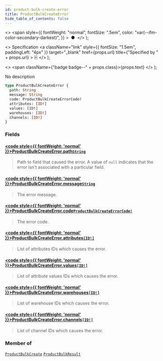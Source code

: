 ```yaml
---
id: product-bulk-create-error
title: ProductBulkCreateError
hide_table_of_contents: false
---
```


  <>
    <span
      style={{
        fontWeight: "normal",
        fontSize: ".5em",
        color: "var(--ifm-color-secondary-darkest)",
      }}
    >
      &nbsp;●&nbsp;
    </span>
  </>
);

  <>
    Specification
    <a
      className="link"
      style={{ fontSize: "1.5em", paddingLeft: "4px" }}
      target="\_blank"
      href={props.url}
      title={"Specified by " + props.url}
    >
      ⎘
    </a>
  </>
);

  <>
    <span className={"badge badge--" + props.class}>{props.text}</span>
  </>
);

No description

```graphql
type ProductBulkCreateError {
  path: String
  message: String
  code: ProductBulkCreateErrorCode!
  attributes: [ID!]
  values: [ID!]
  warehouses: [ID!]
  channels: [ID!]
}
```

### Fields

#### [<code style={{ fontWeight: 'normal' }}>ProductBulkCreateError.<b>path</b></code>](#)<Bullet />[`String`](../../../storefront/miscellaneous/scalars/string) <Badge class="secondary" text="scalar"/>

> Path to field that caused the error. A value of `null` indicates that the error isn't associated with a particular field.

#### [<code style={{ fontWeight: 'normal' }}>ProductBulkCreateError.<b>message</b></code>](#)<Bullet />[`String`](../../../storefront/miscellaneous/scalars/string) <Badge class="secondary" text="scalar"/>

> The error message.

#### [<code style={{ fontWeight: 'normal' }}>ProductBulkCreateError.<b>code</b></code>](#)<Bullet />[`ProductBulkCreateErrorCode!`](../../../storefront/products/enums/product-bulk-create-error-code) <Badge class="secondary" text="non-null"/> <Badge class="secondary" text="enum"/>

> The error code.

#### [<code style={{ fontWeight: 'normal' }}>ProductBulkCreateError.<b>attributes</b></code>](#)<Bullet />[`[ID!]`](../../../storefront/miscellaneous/scalars/id) <Badge class="secondary" text="list"/> <Badge class="secondary" text="scalar"/>

> List of attributes IDs which causes the error.

#### [<code style={{ fontWeight: 'normal' }}>ProductBulkCreateError.<b>values</b></code>](#)<Bullet />[`[ID!]`](../../../storefront/miscellaneous/scalars/id) <Badge class="secondary" text="list"/> <Badge class="secondary" text="scalar"/>

> List of attribute values IDs which causes the error.

#### [<code style={{ fontWeight: 'normal' }}>ProductBulkCreateError.<b>warehouses</b></code>](#)<Bullet />[`[ID!]`](../../../storefront/miscellaneous/scalars/id) <Badge class="secondary" text="list"/> <Badge class="secondary" text="scalar"/>

> List of warehouse IDs which causes the error.

#### [<code style={{ fontWeight: 'normal' }}>ProductBulkCreateError.<b>channels</b></code>](#)<Bullet />[`[ID!]`](../../../storefront/miscellaneous/scalars/id) <Badge class="secondary" text="list"/> <Badge class="secondary" text="scalar"/>

> List of channel IDs which causes the error.

### Member of

[`ProductBulkCreate`](../../../storefront/products/objects/product-bulk-create) <Badge class="secondary" text="object"/><Bullet />[`ProductBulkResult`](../../../storefront/products/objects/product-bulk-result) <Badge class="secondary" text="object"/>
